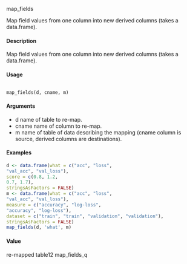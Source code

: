 map_fields

Map field values from one column into new derived columns (takes a
data.frame).

#### Description 

Map field values from one column into new derived columns (takes a data.frame).

#### Usage 

<pre><code>
map_fields(d, cname, m)
</code></pre>

#### Arguments 

* d name of table to re-map.
* cname name of column to re-map.
* m name of table of data describing the mapping (cname column is source, derived columns are destinations).



#### Examples 
```r
d <- data.frame(what = c("acc", "loss",
"val_acc", "val_loss"),
score = c(0.8, 1.2,
0.7, 1.7),
stringsAsFactors = FALSE)
m <- data.frame(what = c("acc", "loss",
"val_acc", "val_loss"),
measure = c("accuracy", "log-loss",
"accuracy", "log-loss"),
dataset = c("train", "train", "validation", "validation"),
stringsAsFactors = FALSE)
map_fields(d, 'what', m)
```

#### Value
re-mapped table12
map_fields_q
